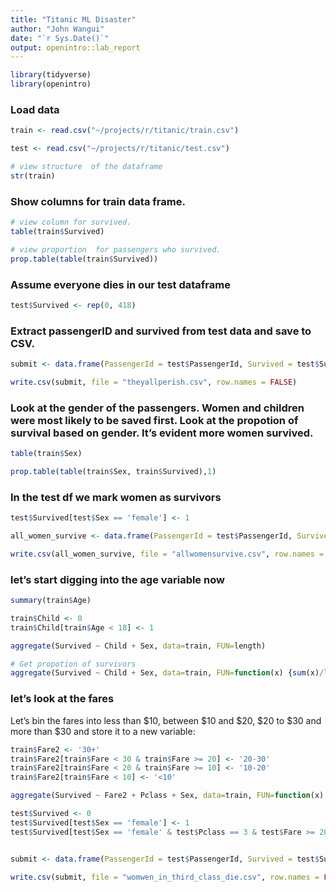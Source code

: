 ```yaml
---
title: "Titanic ML Disaster"
author: "John Wangui"
date: "`r Sys.Date()`"
output: openintro::lab_report
---
```


```r
library(tidyverse)
library(openintro)
```

### Load data

```r

train <- read.csv("~/projects/r/titanic/train.csv")

test <- read.csv("~/projects/r/titanic/test.csv")

# view structure  of the dataframe
str(train)
```

### Show columns for train data frame.

```r
# view column for survived.
table(train$Survived)

# view proportion  for passengers who survived.
prop.table(table(train$Survived))
```
### Assume everyone dies in our test dataframe

```r
test$Survived <- rep(0, 418)
```

### Extract passengerID and survived from test data and save to CSV.

```r
submit <- data.frame(PassengerId = test$PassengerId, Survived = test$Survived)

write.csv(submit, file = "theyallperish.csv", row.names = FALSE)

```

### Look at the gender of the passengers. Women and children were most likely to be saved first. Look at the propotion of survival based on gender. It's evident more women survived.

```r
table(train$Sex)

prop.table(table(train$Sex, train$Survived),1)
```
### In the test df we mark women as survivors

```r
test$Survived[test$Sex == 'female'] <- 1

all_women_survive <- data.frame(PassengerId = test$PassengerId, Survived = test$Survived)

write.csv(all_women_survive, file = "allwomensurvive.csv", row.names = FALSE)
```

###  let’s start digging into the age variable now

```r
summary(train$Age)

train$Child <- 0
train$Child[train$Age < 18] <- 1

aggregate(Survived ~ Child + Sex, data=train, FUN=length)

# Get propotion of survivors
aggregate(Survived ~ Child + Sex, data=train, FUN=function(x) {sum(x)/length(x)})
```


###  let’s look at the fares

Let’s bin the fares into less than $10, between $10 and $20, $20 to $30 and more than $30 and store it to a new variable:

```r
train$Fare2 <- '30+'
train$Fare2[train$Fare < 30 & train$Fare >= 20] <- '20-30'
train$Fare2[train$Fare < 20 & train$Fare >= 10] <- '10-20'
train$Fare2[train$Fare < 10] <- '<10'


```

```r
aggregate(Survived ~ Fare2 + Pclass + Sex, data=train, FUN=function(x) {sum(x)/length(x)})

```
```r
test$Survived <- 0
test$Survived[test$Sex == 'female'] <- 1
test$Survived[test$Sex == 'female' & test$Pclass == 3 & test$Fare >= 20] <- 0


submit <- data.frame(PassengerId = test$PassengerId, Survived = test$Survived)

write.csv(submit, file = "womwen_in_third_class_die.csv", row.names = FALSE)
```

